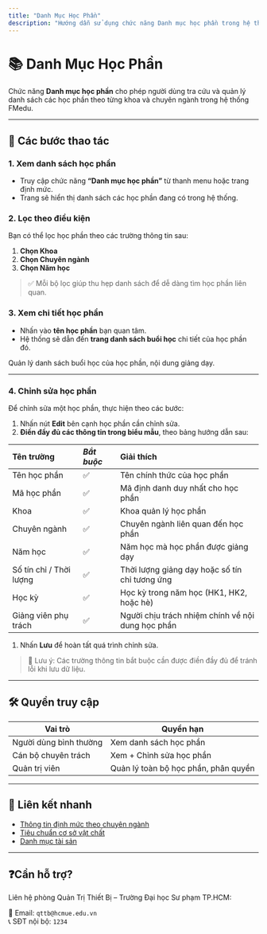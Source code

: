 ```yaml
---
title: "Danh Mục Học Phần"
description: "Hướng dẫn sử dụng chức năng Danh mục học phần trong hệ thống FMedu – phục vụ việc quản lý thông tin học phần theo khoa và chuyên ngành."
---
```


# 📚 Danh Mục Học Phần

Chức năng **Danh mục học phần** cho phép người dùng tra cứu và quản lý danh sách các học phần theo từng khoa và chuyên ngành trong hệ thống FMedu.

---

## 🔎 Các bước thao tác

### 1. Xem danh sách học phần

- Truy cập chức năng **“Danh mục học phần”** từ thanh menu hoặc trang định mức.
- Trang sẽ hiển thị danh sách các học phần đang có trong hệ thống.

### 2. Lọc theo điều kiện

Bạn có thể lọc học phần theo các trường thông tin sau:

1. **Chọn Khoa**
2. **Chọn Chuyên ngành**
3. **Chọn Năm học**

> ✅ Mỗi bộ lọc giúp thu hẹp danh sách để dễ dàng tìm học phần liên quan.

### 3. Xem chi tiết học phần

- Nhấn vào **tên học phần** bạn quan tâm.
- Hệ thống sẽ dẫn đến **trang danh sách buổi học** chi tiết của học phần đó.

<Card title="DANH SÁCH BUỔI HỌC CỦA HỌC PHẦN" icon="layers" href="/danhsachbuoihoc">
  Quản lý danh sách buổi học của học phần, nội dung giảng dạy.
</Card>

---

### 4. Chỉnh sửa học phần

Để chỉnh sửa một học phần, thực hiện theo các bước:

1. Nhấn nút **Edit** bên cạnh học phần cần chỉnh sửa.
2. **Điền đầy đủ các thông tin trong biểu mẫu**, theo bảng hướng dẫn sau:

| **Tên trường**          | **_Bắt buộc_** | **Giải thích**                                    |
| :---------------------- | :------------- | :------------------------------------------------ |
| Tên học phần            | ✅              | Tên chính thức của học phần                       |
| Mã học phần             | ✅              | Mã định danh duy nhất cho học phần                |
| Khoa                    | ✅              | Khoa quản lý học phần                             |
| Chuyên ngành            | ✅              | Chuyên ngành liên quan đến học phần               |
| Năm học                 | ✅              | Năm học mà học phần được giảng dạy                |
| Số tín chỉ / Thời lượng | ✅              | Thời lượng giảng dạy hoặc số tín chỉ tương ứng    |
| Học kỳ                  | ✅              | Học kỳ trong năm học (HK1, HK2, hoặc hè)          |
| Giảng viên phụ trách    | ✅              | Người chịu trách nhiệm chính về nội dung học phần |

1. Nhấn **Lưu** để hoàn tất quá trình chỉnh sửa.

> 🔔 Lưu ý: Các trường thông tin bắt buộc cần được điền đầy đủ để tránh lỗi khi lưu dữ liệu.

---

## 🛠 Quyền truy cập

| Vai trò                | Quyền hạn                            |
| ---------------------- | ------------------------------------ |
| Người dùng bình thường | Xem danh sách học phần               |
| Cán bộ chuyên trách    | Xem \+ Chỉnh sửa học phần            |
| Quản trị viên          | Quản lý toàn bộ học phần, phân quyền |

---

## 🔗 Liên kết nhanh

- [Thông tin định mức theo chuyên ngành](/ttdm-theo-chuyen-nganh)
- [Tiêu chuẩn cơ sở vật chất](/tieu-chuan-csvc)
- [Danh mục tài sản](/danh-muc-tai-san)

---

## ❓Cần hỗ trợ?

Liên hệ phòng Quản Trị Thiết Bị – Trường Đại học Sư phạm TP.HCM:

📧 Email: `qttb@hcmue.edu.vn`\
📞 SĐT nội bộ: `1234`
